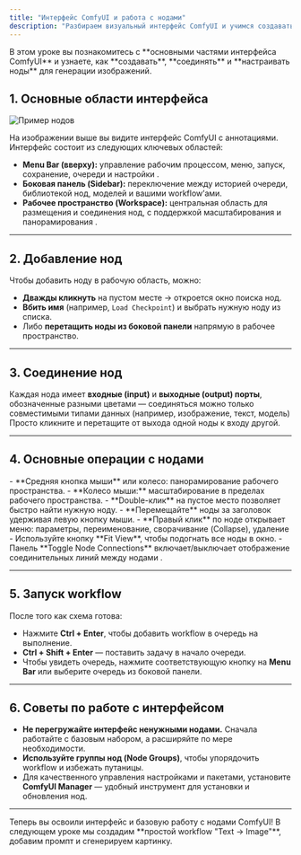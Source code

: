 ```yaml
---
title: "Интерфейс ComfyUI и работа с нодами"
description: "Разбираем визуальный интерфейс ComfyUI и учимся создавать и настраивать ноды"
---
```


<Info>
  В этом уроке вы познакомитесь с **основными частями интерфейса ComfyUI** и узнаете, как **создавать**, **соединять** и **настраивать ноды** для генерации изображений.
</Info>

## 1. Основные области интерфейса

![Пример нодов](/images/ComfyUI/IMG_008.png)

На изображении выше вы видите интерфейс ComfyUI с аннотациями. Интерфейс состоит из следующих ключевых областей:  
- **Menu Bar (вверху):** управление рабочим процессом, меню, запуск, сохранение, очереди и настройки .  
- **Боковая панель (Sidebar):** переключение между историей очереди, библиотекой нод, моделей и вашими workflow’ами.
- **Рабочее пространство (Workspace):** центральная область для размещения и соединения нод, с поддержкой масштабирования и панорамирования .

---

## 2. Добавление нод

Чтобы добавить ноду в рабочую область, можно:
- **Дважды кликнуть** на пустом месте → откроется окно поиска нод.
- **Вбить имя** (например, `Load Checkpoint`) и выбрать нужную ноду из списка.
- Либо **перетащить ноды из боковой панели** напрямую в рабочее пространство.

---

## 3. Соединение нод

Каждая нода имеет **входные (input)** и **выходные (output) порты**, обозначенные разными цветами — соединяться можно только совместимыми типами данных (например, изображение, текст, модель)
Просто кликните и перетащите от выхода одной ноды к входу другой.

---

## 4. Основные операции с нодами

<Steps>
  <Step title="Перемещение и масштабирование">
    - **Средняя кнопка мыши** или колесо: панорамирование рабочего пространства.  
    - **Колесо мыши:** масштабирование в пределах рабочего пространства.  
    - **Double-клик** на пустое место позволяет быстро найти нужную ноду.
  </Step>

  <Step title="Работа с нодами">
    - **Перемещайте** ноды за заголовок удерживая левую кнопку мыши.  
    - **Правый клик** по ноде открывает меню: параметры, переименование, сворачивание (Collapse), удаление
  </Step>

  <Step title="Fit view и отображение сети">
    - Используйте кнопку **Fit View**, чтобы подогнать все ноды в окно.  
    - Панель **Toggle Node Connections** включает/выключает отображение соединительных линий между нодами .
  </Step>
</Steps>

---

## 5. Запуск workflow

После того как схема готова:
- Нажмите **Ctrl + Enter**, чтобы добавить workflow в очередь на выполнение.
- **Ctrl + Shift + Enter** — поставить задачу в начало очереди.
- Чтобы увидеть очередь, нажмите соответствующую кнопку на **Menu Bar** или выберите очередь из боковой панели.

---

## 6. Советы по работе с интерфейсом

- **Не перегружайте интерфейс ненужными нодами.** Сначала работайте с базовым набором, а расширяйте по мере необходимости.
- **Используйте группы нод (Node Groups)**, чтобы упорядочить workflow и избежать путаницы.
- Для качественного управления настройками и пакетами, установите **ComfyUI Manager** — удобный инструмент для установки и обновления нод.

---

<Note>
  Теперь вы освоили интерфейс и базовую работу с нодами ComfyUI! В следующем уроке мы создадим **простой workflow "Text → Image"**, добавим промпт и сгенерируем картинку.
</Note>